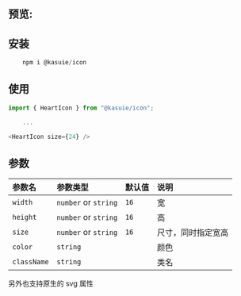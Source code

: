 
## 预览:

<Icons />

## 安装

```js copy
    npm i @kasuie/icon
```

## 使用

```js copy
import { HeartIcon } from "@kasuie/icon";

    ...

<HeartIcon size={24} />

```

## 参数

| 参数名      | 参数类型             | 默认值 | 说明               |
| :---------- | :------------------- | :----- | :----------------- |
| `width`     | `number` or `string` | `16`   | 宽                 |
| `height`    | `number` or `string` | `16`   | 高                 |
| `size`      | `number` or `string` | `16`   | 尺寸，同时指定宽高 |
| `color`     | `string`             |        | 颜色               |
| `className` | `string`             |        | 类名               |

另外也支持原生的 svg 属性
